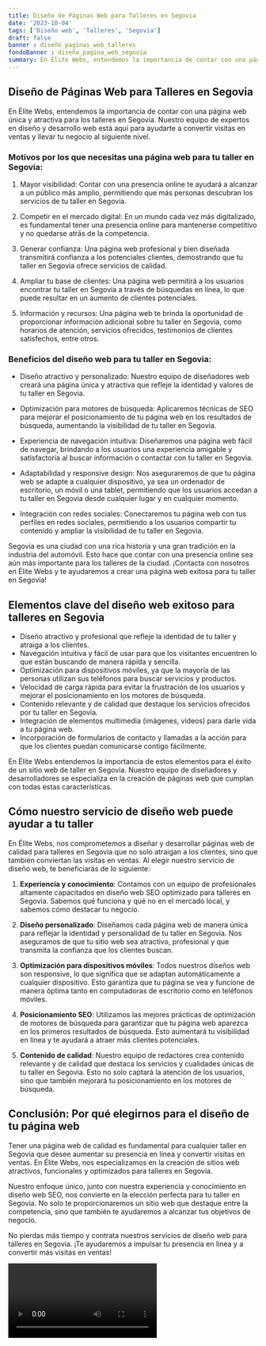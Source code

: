 ```yaml
---
title: Diseño de Páginas Web para Talleres en Segovia
date: '2023-10-04'
tags: ['Diseño web', 'Talleres', 'Segovia']
draft: false
banner : diseño_paginas_web_talleres
fondoBanner : diseño_pagina_web_segovia
summary: En Élite Webs, entendemos la importancia de contar con una página web única y atractiva para los talleres en Segovia. Nuestro equipo de expertos en diseño y desarrollo web está aquí para ayudarte a convertir visitas en ventas y llevar tu negocio al siguiente nivel.
---
```


## Diseño de Páginas Web para Talleres en Segovia

En Élite Webs, entendemos la importancia de contar con una página web única y atractiva para los talleres en Segovia. Nuestro equipo de expertos en diseño y desarrollo web está aquí para ayudarte a convertir visitas en ventas y llevar tu negocio al siguiente nivel.

### Motivos por los que necesitas una página web para tu taller en Segovia:

1. Mayor visibilidad: Contar con una presencia online te ayudará a alcanzar a un público más amplio, permitiendo que más personas descubran los servicios de tu taller en Segovia.

2. Competir en el mercado digital: En un mundo cada vez más digitalizado, es fundamental tener una presencia online para mantenerse competitivo y no quedarse atrás de la competencia.

3. Generar confianza: Una página web profesional y bien diseñada transmitirá confianza a los potenciales clientes, demostrando que tu taller en Segovia ofrece servicios de calidad.

4. Ampliar tu base de clientes: Una página web permitirá a los usuarios encontrar tu taller en Segovia a través de búsquedas en línea, lo que puede resultar en un aumento de clientes potenciales.

5. Información y recursos: Una página web te brinda la oportunidad de proporcionar información adicional sobre tu taller en Segovia, como horarios de atención, servicios ofrecidos, testimonios de clientes satisfechos, entre otros.

### Beneficios del diseño web para tu taller en Segovia:

- Diseño atractivo y personalizado: Nuestro equipo de diseñadores web creará una página única y atractiva que refleje la identidad y valores de tu taller en Segovia.

- Optimización para motores de búsqueda: Aplicaremos técnicas de SEO para mejorar el posicionamiento de tu página web en los resultados de búsqueda, aumentando la visibilidad de tu taller en Segovia.

- Experiencia de navegación intuitiva: Diseñaremos una página web fácil de navegar, brindando a los usuarios una experiencia amigable y satisfactoria al buscar información o contactar con tu taller en Segovia.

- Adaptabilidad y responsive design: Nos aseguraremos de que tu página web se adapte a cualquier dispositivo, ya sea un ordenador de escritorio, un móvil o una tablet, permitiendo que los usuarios accedan a tu taller en Segovia desde cualquier lugar y en cualquier momento.

- Integración con redes sociales: Conectaremos tu página web con tus perfiles en redes sociales, permitiendo a los usuarios compartir tu contenido y ampliar la visibilidad de tu taller en Segovia.

Segovia es una ciudad con una rica historia y una gran tradición en la industria del automóvil. Esto hace que contar con una presencia online sea aún más importante para los talleres de la ciudad. ¡Contacta con nosotros en Élite Webs y te ayudaremos a crear una página web exitosa para tu taller en Segovia!

<GifSeo />

<Cta />

## Elementos clave del diseño web exitoso para talleres en Segovia

- Diseño atractivo y profesional que refleje la identidad de tu taller y atraiga a los clientes.
- Navegación intuitiva y fácil de usar para que los visitantes encuentren lo que están buscando de manera rápida y sencilla.
- Optimización para dispositivos móviles, ya que la mayoría de las personas utilizan sus teléfonos para buscar servicios y productos.
- Velocidad de carga rápida para evitar la frustración de los usuarios y mejorar el posicionamiento en los motores de búsqueda.
- Contenido relevante y de calidad que destaque los servicios ofrecidos por tu taller en Segovia.
- Integración de elementos multimedia (imágenes, videos) para darle vida a tu página web.
- Incorporación de formularios de contacto y llamadas a la acción para que los clientes puedan comunicarse contigo fácilmente.

En Élite Webs entendemos la importancia de estos elementos para el éxito de un sitio web de taller en Segovia. Nuestro equipo de diseñadores y desarrolladores se especializa en la creación de páginas web que cumplan con todas estas características. 

## Cómo nuestro servicio de diseño web puede ayudar a tu taller

En Élite Webs, nos comprometemos a diseñar y desarrollar páginas web de calidad para talleres en Segovia que no solo atraigan a los clientes, sino que también conviertan las visitas en ventas. Al elegir nuestro servicio de diseño web, te beneficiarás de lo siguiente:

1. **Experiencia y conocimiento**: Contamos con un equipo de profesionales altamente capacitados en diseño web SEO optimizado para talleres en Segovia. Sabemos qué funciona y qué no en el mercado local, y sabemos cómo destacar tu negocio.

2. **Diseño personalizado**: Diseñamos cada página web de manera única para reflejar la identidad y personalidad de tu taller en Segovia. Nos aseguramos de que tu sitio web sea atractivo, profesional y que transmita la confianza que los clientes buscan.

3. **Optimización para dispositivos móviles**: Todos nuestros diseños web son responsive, lo que significa que se adaptan automáticamente a cualquier dispositivo. Esto garantiza que tu página se vea y funcione de manera óptima tanto en computadoras de escritorio como en teléfonos móviles.

4. **Posicionamiento SEO**: Utilizamos las mejores prácticas de optimización de motores de búsqueda para garantizar que tu página web aparezca en los primeros resultados de búsqueda. Esto aumentará tu visibilidad en línea y te ayudará a atraer más clientes potenciales.

5. **Contenido de calidad**: Nuestro equipo de redactores crea contenido relevante y de calidad que destaca los servicios y cualidades únicas de tu taller en Segovia. Esto no solo captará la atención de los usuarios, sino que también mejorará tu posicionamiento en los motores de búsqueda.

## Conclusión: Por qué elegirnos para el diseño de tu página web

Tener una página web de calidad es fundamental para cualquier taller en Segovia que desee aumentar su presencia en línea y convertir visitas en ventas. En Élite Webs, nos especializamos en la creación de sitios web atractivos, funcionales y optimizados para talleres en Segovia.

Nuestro enfoque único, junto con nuestra experiencia y conocimiento en diseño web SEO, nos convierte en la elección perfecta para tu taller en Segovia. No solo te proporcionaremos un sitio web que destaque entre la competencia, sino que también te ayudaremos a alcanzar tus objetivos de negocio.

No pierdas más tiempo y contrata nuestros servicios de diseño web para talleres en Segovia. ¡Te ayudaremos a impulsar tu presencia en línea y a convertir más visitas en ventas!

<Video />

<CtaBot job='Talleres' city='Segovia'/>

<Gmaps query='Segovia+españa+maps' />